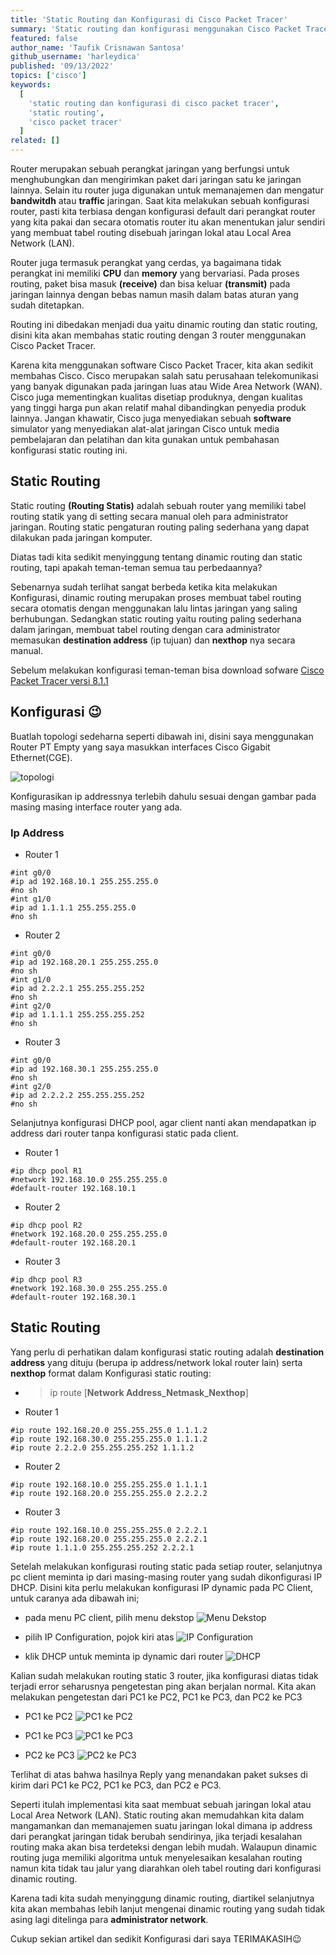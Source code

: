 ```yaml
---
title: 'Static Routing dan Konfigurasi di Cisco Packet Tracer'
summary: 'Static routing dan konfigurasi menggunakan Cisco Packet Tracer, bagi kalian yang belum pernah mencoba konfigurasinya bisa mengikuti tutorial ini sampai selesai😉'
featured: false
author_name: 'Taufik Crisnawan Santosa'
github_username: 'harleydica'
published: '09/13/2022'
topics: ['cisco']
keywords:
  [
    'static routing dan konfigurasi di cisco packet tracer',
    'static routing',
    'cisco packet tracer'
  ]
related: []
---
```

Router merupakan sebuah perangkat jaringan yang berfungsi untuk menghubungkan dan mengirimkan paket dari jaringan satu ke jaringan lainnya. Selain itu router juga digunakan untuk memanajemen dan mengatur **bandwitdh** atau **traffic** jaringan. Saat kita melakukan sebuah konfigurasi router, pasti kita terbiasa dengan konfigurasi default dari perangkat router yang kita pakai dan secara otomatis router itu akan menentukan jalur sendiri yang membuat tabel routing disebuah jaringan lokal atau Local Area Network (LAN).

Router juga termasuk perangkat yang cerdas, ya bagaimana tidak perangkat ini memiliki **CPU** dan **memory** yang bervariasi. Pada proses routing, paket bisa masuk **(receive)** dan bisa keluar **(transmit)** pada jaringan lainnya dengan bebas namun masih dalam batas aturan yang sudah ditetapkan.

Routing ini dibedakan menjadi dua yaitu dinamic routing dan static routing, disini kita akan membahas static routing dengan 3 router menggunakan Cisco Packet Tracer.

Karena kita menggunakan software Cisco Packet Tracer, kita akan sedikit membahas Cisco. Cisco merupakan salah satu perusahaan telekomunikasi yang banyak digunakan pada jaringan luas atau Wide Area Network (WAN). Cisco juga mementingkan kualitas disetiap produknya, dengan kualitas yang tinggi harga pun akan relatif mahal dibandingkan penyedia produk lainnya. Jangan khawatir, Cisco juga menyediakan sebuah **software** simulator yang menyediakan alat-alat jaringan Cisco untuk media pembelajaran dan pelatihan dan kita gunakan untuk pembahasan konfigurasi static routing ini.

## Static Routing

Static routing **(Routing Statis)** adalah sebuah router yang memiliki tabel routing statik yang di setting secara manual oleh para administrator jaringan. Routing static pengaturan routing paling sederhana yang dapat dilakukan pada jaringan komputer.

Diatas tadi kita sedikit menyinggung tentang dinamic routing dan static routing, tapi apakah teman-teman semua tau perbedaannya?

Sebenarnya sudah terlihat sangat berbeda ketika kita melakukan Konfigurasi, dinamic routing merupakan proses membuat tabel routing secara otomatis dengan menggunakan lalu lintas jaringan yang saling berhubungan. Sedangkan static routing yaitu routing paling sederhana dalam jaringan, membuat tabel routing dengan cara administrator memasukan **destination address** (ip tujuan) dan **nexthop** nya secara manual.

Sebelum melakukan konfigurasi teman-teman bisa download sofware [Cisco Packet Tracer versi 8.1.1](https://drive.google.com/file/d/1hJ9U-kA2G_XA9PzgXffE3ffbUB4mJBGN/view?usp=sharing) 

## Konfigurasi 😉

Buatlah topologi sedeharna seperti dibawah ini, disini saya menggunakan Router PT Empty yang saya masukkan interfaces Cisco Gigabit Ethernet(CGE).

![topologi](https://ik.imagekit.io/taufik/Cisco/Static-Routing-3-Router/topologi.jpg 'topologi')

Konfigurasikan ip addressnya terlebih dahulu sesuai dengan gambar pada masing masing interface router yang ada.

### Ip Address

* Router 1

```basic
#int g0/0
#ip ad 192.168.10.1 255.255.255.0
#no sh 
#int g1/0
#ip ad 1.1.1.1 255.255.255.0
#no sh
```

* Router 2

```basic
#int g0/0
#ip ad 192.168.20.1 255.255.255.0
#no sh
#int g1/0
#ip ad 2.2.2.1 255.255.255.252
#no sh
#int g2/0
#ip ad 1.1.1.1 255.255.255.252
#no sh
```
* Router 3

```basic
#int g0/0
#ip ad 192.168.30.1 255.255.255.0
#no sh 
#int g2/0
#ip ad 2.2.2.2 255.255.255.252
#no sh
```

Selanjutnya konfigurasi DHCP pool, agar client nanti akan mendapatkan ip address dari router tanpa konfigurasi static pada client.

* Router 1

```basic
#ip dhcp pool R1
#network 192.168.10.0 255.255.255.0
#default-router 192.168.10.1
```

* Router 2

```basic
#ip dhcp pool R2
#network 192.168.20.0 255.255.255.0
#default-router 192.168.20.1
```

* Router 3

```basic
#ip dhcp pool R3
#network 192.168.30.0 255.255.255.0
#default-router 192.168.30.1
```

## Static Routing

Yang perlu di perhatikan dalam konfigurasi static routing adalah **destination address** yang dituju (berupa ip address/network lokal router lain) serta **nexthop** format dalam Konfigurasi static routing:

* >ip route [**Network Address_Netmask_Nexthop**]

* Router 1

```basic
#ip route 192.168.20.0 255.255.255.0 1.1.1.2
#ip route 192.168.30.0 255.255.255.0 1.1.1.2
#ip route 2.2.2.0 255.255.255.252 1.1.1.2
```

* Router 2

```basic
#ip route 192.168.10.0 255.255.255.0 1.1.1.1
#ip route 192.168.20.0 255.255.255.0 2.2.2.2
```

* Router 3

```basic
#ip route 192.168.10.0 255.255.255.0 2.2.2.1
#ip route 192.168.20.0 255.255.255.0 2.2.2.1
#ip route 1.1.1.0 255.255.255.252 2.2.2.1
```

Setelah melakukan konfigurasi routing static pada setiap router, selanjutnya pc client meminta ip dari masing-masing router yang sudah dikonfigurasi IP DHCP. Disini kita perlu melakukan konfigurasi IP dynamic pada PC Client, untuk caranya ada dibawah ini;

* pada menu PC client, pilih menu dekstop
![Menu Dekstop](https://ik.imagekit.io/taufik/Cisco/Static-Routing-3-Router/menudekstop.jpg 'Menu Dekstop')

* pilih IP Configuration, pojok kiri atas
![IP Configuration](https://ik.imagekit.io/taufik/Cisco/Static-Routing-3-Router/ipconfiguration.jpg 'IP Configuration')

* klik DHCP untuk meminta ip dynamic dari router
![DHCP](https://ik.imagekit.io/taufik/Cisco/Static-Routing-3-Router/dhcp.jpg 'DHCP')

Kalian sudah melakukan routing static 3 router, jika konfigurasi diatas tidak terjadi error seharusnya pengetestan ping akan berjalan normal. Kita akan melakukan pengetestan dari PC1 ke PC2, PC1 ke PC3, dan PC2 ke PC3

* PC1 ke PC2
![PC1 ke PC2](https://ik.imagekit.io/taufik/Cisco/Static-Routing-3-Router/testpc1-pc2.jpg 'PC1 ke PC2')

* PC1 ke PC3
![PC1 ke PC3](https://ik.imagekit.io/taufik/Cisco/Static-Routing-3-Router/testpc1-pc3.jpg 'PC1 ke PC3')

* PC2 ke PC3
![PC2 ke PC3](https://ik.imagekit.io/taufik/Cisco/Static-Routing-3-Router/testpc2-pc3.jpg 'PC2 ke PC3')

Terlihat di atas bahwa hasilnya Reply yang menandakan paket sukses di kirim dari PC1 ke PC2, PC1 ke PC3, dan PC2 e PC3.

Seperti itulah implementasi kita saat membuat sebuah jaringan lokal atau Local Area Network (LAN). Static routing akan memudahkan kita dalam mangamankan dan memanajemen suatu jaringan lokal dimana ip address dari perangkat jaringan tidak berubah sendirinya, jika terjadi kesalahan routing maka akan bisa terdeteksi dengan lebih mudah. Walaupun dinamic routing juga memiliki algoritma untuk menyelesaikan kesalahan routing namun kita tidak tau jalur yang diarahkan oleh tabel routing dari konfigurasi dinamic routing.

Karena tadi kita sudah menyinggung dinamic routing, diartikel selanjutnya kita akan membahas lebih lanjut mengenai dinamic routing yang sudah tidak asing lagi ditelinga para **administrator network**. 

Cukup sekian artikel dan sedikit Konfigurasi dari saya TERIMAKASIH😉